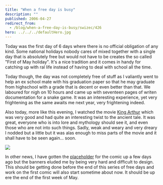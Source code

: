 ```yaml
---
title: "When a free day is busy"
description: ""
published: 2006-04-27
redirect_from:
  - /blog/when-a-free-day-is-busy/swizec/426
hero: ../../../defaultHero.jpg
---
```


Today was the first day of 6 days where there is no official obligation of any kind. Some national holidays nobody cares of mixed together with a single day that is absolutely free but would not have to be creates the so called "First of May holiday". It's a nice tradition and it comes in handy for catching up with ral life instead of having to deal with school all the time.

Today though, the day was not completely free of stuff as I valiantly went to help an ex school mate with his graduation paper so that he may graduate from highschool with a grade that is decent or even better than that. We laboured for nigh on 10 hours and came up with seventeen pages of writen documentation for a snake game. It was an interesting experience, yet very frightening as the same awaits me next year, very frightening indeed.

Also today, more like this evening, I watched the movie [King Arthur](http://www.imdb.com/title/tt0349683/) which was very good and had quite an interesting twist to the ancient tale. It was great, everyone who is into lore and mythology should see it, and even those who are not into such things. Sadly, weak and weary and very dreary I nodded but a little but it was alas enough to miss parts of the movie and it shall have to be seen again... soon.

![](https://www.rapper.it/King%20Arthur-Guinevere.jpg)

In other news, I have gotten the [placeholder](http://swizec.com/index.php/mode=show_comics/comic=0) for the comic up a few days ago but the banners eluded me by being very hard and difficult to design. This should be getting done before the end of this series of free days and work on the first comic will also start sometime about now. It should be up ere the end of the first week of May.
